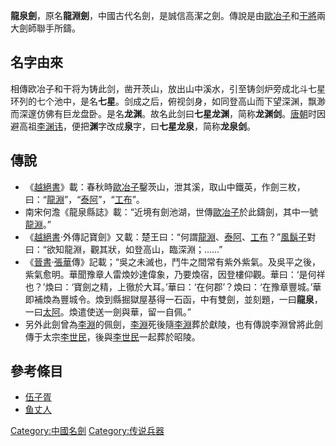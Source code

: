 {{noteTA
|1=zh-hant:干將;zh-hans:干将;
}}
'''龍泉劍'''，原名'''龍淵劍'''，中國古代名劍，是誠信高潔之劍。傳說是由[[歐冶子|歐冶子]]和[[干將|干將]]兩大劍師聯手所鑄。

==名字由來==
相傳欧冶子和干将为铸此剑，凿开茨山，放出山中溪水，引至铸剑炉旁成北斗七星环列的七个池中，是名'''七星'''。剑成之后，俯视剑身，如同登高山而下望深渊，飘渺而深邃仿佛有巨龙盘卧。是名'''龙渊'''。故名此剑曰'''七星龙渊'''，简称'''龙渊剑'''。[[唐朝|唐朝]]时因避高祖[[李渊|李渊]][[避讳|讳]]，便把'''渊'''字改成'''泉'''字，曰'''七星龙泉'''，简称'''龙泉剑'''。

==傳說==

*《[[越絕書|越絕書]]》載：春秋時[[歐冶子|歐冶子]]鑿茨山，泄其溪，取山中鐵英，作劍三枚，曰：“[[龍淵|龍淵]]”，“[[泰阿|泰阿]]”，“[[工布_(剑)|工布]]”。
*南宋何澹《龍泉縣誌》載：“近境有劍池湖，世傳[[歐冶子|歐冶子]]於此鑄劍，其中一號[[龍淵|龍淵]]。”
*《[[越絕書|越絕書]]·外傳記寶劍》又載：楚王曰：“何謂[[龍淵|龍淵]]、[[泰阿|泰阿]]、[[工布_(剑)|工布]]？”[[風鬍子|風鬍子]]對曰：“欲知龍淵，觀其狀，如登高山，臨深淵；……”
*《[[晉書|晉書]]·[[張華|張華]]傳》記載；“吳之未滅也，鬥牛之間常有紫外紫氣。及吳平之後，紫氣愈明。華聞豫章人雷煥妙達偉象，乃要煥宿，因登樓仰觀。華曰：‘是何祥也？’煥曰：‘寶劍之精，上徹於大耳。’華曰：‘在何郡’？煥曰：‘在豫章豐城。’華即補煥為豐城令。煥到縣掘獄屋基得一石函，中有雙劍，並刻題，一曰'''龍泉'''，一曰[[太阿|太阿]]。煥遣使送一劍與華，留一自佩。”
*另外此劍曾為[[李淵|李淵]]的佩劍，[[李淵|李淵]]死後隨[[李淵|李淵]]葬於獻陵，也有傳說李淵曾將此劍傳于太宗[[李世民|李世民]]，後與[[李世民|李世民]]一起葬於昭陵。

==參考條目==
*[[伍子胥|伍子胥]]
*[[鱼丈人|鱼丈人]]

[[Category:中國名劍|Category:中國名劍]]
[[Category:传说兵器|Category:传说兵器]]